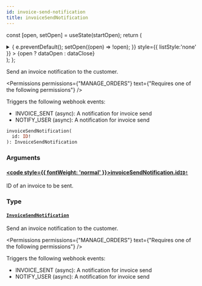 ```yaml
---
id: invoice-send-notification
title: invoiceSendNotification
---
```






const [open, setOpen] = useState(startOpen);
return (
<details {...(open ? { open: true } : {})} className="details" style={{ border:'none', boxShadow:'none', background:'var(--ifm-background-color)' }}>
<summary
onClick={(e) => {
e.preventDefault();
setOpen((open) => !open);
}}
style={{ listStyle:'none' }} >
{open ? dataOpen : dataClose}
</summary>
{open && children}
</details>
);
};

Send an invoice notification to the customer.


<Permissions permissions={"MANAGE_ORDERS"} text={"Requires one of the following permissions"} />


Triggers the following webhook events:

- INVOICE_SENT (async): A notification for invoice send
- NOTIFY_USER (async): A notification for invoice send

```graphql
invoiceSendNotification(
  id: ID!
): InvoiceSendNotification
```

### Arguments

#### [<code style={{ fontWeight: 'normal' }}>invoiceSendNotification.<b>id</b></code>](#)<Bullet />[`ID!`](../../../api-reference/miscellaneous/scalars/id.mdx) <Badge class="badge badge--secondary" text="non-null"/> <Badge class="badge badge--secondary" text="scalar"/> <Badge class="badge badge--secondary" text="miscellaneous"/>

ID of an invoice to be sent.

### Type

#### [`InvoiceSendNotification`](../../../api-reference/orders/objects/invoice-send-notification.mdx) <Badge class="badge badge--secondary" text="object"/> <Badge class="badge badge--secondary" text="orders"/>

Send an invoice notification to the customer.


<Permissions permissions={"MANAGE_ORDERS"} text={"Requires one of the following permissions"} />


Triggers the following webhook events:

- INVOICE_SENT (async): A notification for invoice send
- NOTIFY_USER (async): A notification for invoice send

